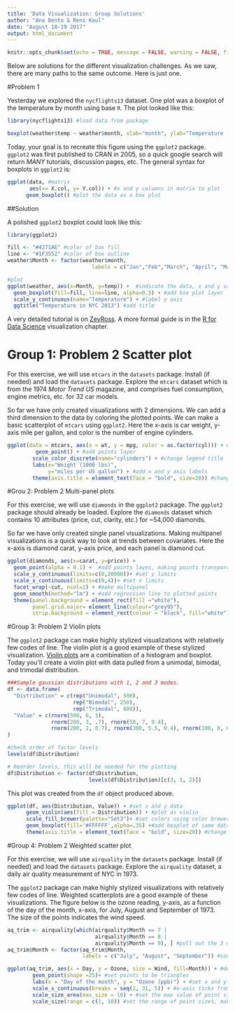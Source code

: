 ```yaml
---
title: 'Data Visualization: Group Solutions'
author: "Ana Bento & Reni Kaul"
date: "August 18-19 2017"
output: html_document
---
```

```r
knitr::opts_chunk$set(echo = TRUE, message = FALSE, warning = FALSE, fig.align = "center")
```



Below are solutions for the different visualization challenges. As we saw, there are many paths to the same outcome. Here is just one. 



#Problem 1

  Yesterday we explored the `nycflights13` dataset. One plot was a boxplot of the temperature by month using base `R`. The plot looked like this:
   
```r
library(nycflights13) #load data from package

boxplot(weather$temp ~ weather$month, xlab="month", ylab="Temperature (F)" ) #instead of assigning x and y values, you can use the syntax y ~ x
```


Today, your goal is to recreate this figure using the `ggplot2` package.  `ggplot2` was first published to CRAN in 2005, so a quick google search will return *MANY* tutorials, discussion pages, etc.  The general syntax for boxplots in `ggplot2` is:

```r
ggplot(data, #matrix
       aes(x= X.col, y= Y.col)) + #x and y columns in matrix to plot
      geom_boxplot() #plot the data as a box plot
```

##Solution

A polished `ggplot2` boxplot could look like this:

```r
library(ggplot2)

fill <- "#4271AE" #color of box fill
line <- "#1F3552" #color of box outline
weather$Month <- factor(weather$month,
                           labels = c("Jan","Feb","March", "April", "May", "Jun", "Jul", "Aug", "Sep", "Oct", "Nov", "Dec")) #convert month to ordered factor to automatically incorporate month label. 

#plot
ggplot(weather, aes(x=Month, y=temp)) +  #indicate the data, x and y values
  geom_boxplot(fill=fill, line=line, alpha=0.5) + #add box plot layer
  scale_y_continuous(name="Temperature") + #label y axis
  ggtitle("Temperature in NYC 2013") #add title


```


A very detailed tutorial is on [ZevRoss](http://zevross.com/blog/2014/08/04/beautiful-plotting-in-r-a-ggplot2-cheatsheet-3/). A more formal guide is in the [R for Data Science](http://r4ds.had.co.nz/data-visualisation.html) visualization chapter. 


# Group 1: Problem 2 Scatter plot

For this exercise, we will use `mtcars` in the `datasets` package. Install (if needed) and load the `datasets` package. Explore the `mtcars` dataset which is from the 1974 *Motor Trend US* magazine, and comprises fuel consumption, engine metrics,  etc. for 32 car models. 

So far we have only created visualizations with 2 dimensions. We can add a third dimension to the data by coloring the plotted points. We can make a basic scatterplot of `mtcars` using `ggplot2`. Here the x-axis is car weight, y-axis mile per gallon, and color is the number of engine cylinders.

```r
ggplot(data = mtcars, aes(x = wt, y = mpg, color = as.factor(cyl))) + #set data, x,y and col values
         geom_point() + #add points layer
        scale_color_discrete(name="cylinders") + #change legend title
        labs(x="Weight (1000 lbs)", 
             y="miles per US gallon") + #add x and y axis labels
        theme(axis.title = element_text(face = "bold", size=20)) #change font of both axis labels
```


#Grou 2: Problem 2 Multi-panel plots

For this exercise, we will use `diamonds` in the `ggplot2` package. The `ggplot2` package should already be loaded. Explore the `diamonds` dataset which contains 10 attributes (price, cut, clarity, etc.) for ~54,000 diamonds. 

So far we have only created single panel visualizations. Making multipanel visualizations is a quick way to look at trends between covariates. Here the x-axis is diamond carat, y-axis price, and each panel is diamond cut.  

```r

ggplot(diamonds, aes(x=carat, y=price)) +
  geom_point(alpha = 0.1) +  #add points layes, making points transparent since so many
  scale_y_continuous(limits=c(0,20000))+ #set y limits
  scale_x_continuous(limits=c(0,4))+ #set x limits
  facet_wrap(~cut, ncol=2) + #make multipanel
  geom_smooth(method="lm") + #add regression line to plotted points
  theme(panel.background = element_rect(fill ="white"),
        panel.grid.major= element_line(colour="grey95"),
        strip.background = element_rect(colour = "black", fill="white")) #change color of backgrounds

```

#Group 3: Problem 2 Violin plots

The `ggplot2` package can make highly stylized visualizations with relatively few codes of line. The violin plot is a good example of these stylized visualization. [Violin plots](http://www.letmegooglethat.com/?q=violin+plots) are a combination of a histogram and boxplot. Today you'll create a violin plot with data pulled from a unimodal, bimodal, and trimodal distribution. 

```r
###Sample gaussian distributions with 1, 2 and 3 modes.
df <- data.frame(
  "Distribution" = c(rep("Unimodal", 500),
                     rep("Bimodal", 250),
                     rep("Trimodal", 600)),
  "Value" = c(rnorm(500, 6, 1),
              rnorm(200, 3, .7), rnorm(50, 7, 0.4),
              rnorm(200, 2, 0.7), rnorm(300, 5.5, 0.4), rnorm(100, 8, 0.4))
)

#check order of factor levels
levels(df$Distribution)

# Reorder levels, this will be needed for the plotting
df$Distribution <- factor(df$Distribution,
                          levels(df$Distribution)[c(3, 1, 2)])

```

This plot was created from the `df` object produced above. 

```r

ggplot(df, aes(Distribution, Value)) + #set x and y data
      geom_violin(aes(fill = Distribution)) + #plot as violin 
      scale_fill_brewer(palette="Set3")+ #set colors using color brewer
      geom_boxplot(fill='#FFFFFF',alpha=.35) +#add boxplot of same data on top
      theme(axis.title = element_text(face = "bold", size=20)) #change font of axis labels

```


 #Group 4: Problem 2 Weighted scatter plot

For this exercise, we will use `airquality` in the `datasets` package. Install (if needed) and load the `datasets` package. Explore the `airquality` dataset, a daily air quality measurement of NYC in 1973.

The `ggplot2` package can make highly stylized visualizations with relatively few codes of line. Weighted scatterplots are a good example of these visualizations. The figure below is the ozone reading, y-axis, as a function of the day of the month, x-axis, for July, August and September of 1973. The size of the points indicates the wind speed. 

```r
aq_trim <- airquality[which(airquality$Month == 7 |
                            airquality$Month == 8 |
                            airquality$Month == 9), ] #pull out the 3 months of interest from the 12 month data set
aq_trim$Month <- factor(aq_trim$Month,
                        labels = c("July", "August", "September")) #convert Month to a factor

ggplot(aq_trim, aes(x = Day, y = Ozone, size = Wind, fill=Month)) + #define dataset, x,y, color and point size
        geom_point(shape =25)+ #set points to be triangles 
        labs(x = "Day of the month", y = "Ozone (ppb)") + #set x and y labs
        scale_x_continuous(breaks = seq(1, 31, 5)) + #x-axis ticks from 1 to 31 by 5  
        scale_size_area(max_size = 10) + #set the max value of point size
        scale_size(range = c(1, 10)) #set the range of point sizes, making smallest points larger

```

